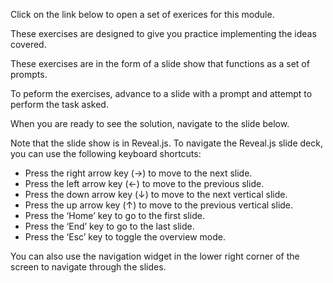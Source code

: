 Click on the link below to open a set of exerices for this module.

These exercises are designed to give you practice implementing the ideas covered.

These exercises are in the form of a slide show that functions as a set of prompts.

To peform the exercises, advance to a slide with a prompt and attempt to perform the task asked.

When you are ready to see the solution, navigate to the slide below.

Note that the slide show is in Reveal.js. To navigate the Reveal.js slide deck, you can use the following keyboard shortcuts:

- Press the right arrow key (→) to move to the next slide.
- Press the left arrow key (←) to move to the previous slide.
- Press the down arrow key (↓) to move to the next vertical slide.
- Press the up arrow key (↑) to move to the previous vertical slide.
- Press the 'Home' key to go to the first slide.
- Press the 'End' key to go to the last slide.
- Press the 'Esc' key to toggle the overview mode.

You can also use the navigation widget in the lower right corner of the screen to navigate through the slides.